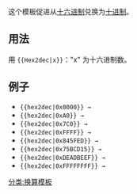 {{Documentation subpage}}
{{lua|模块:BaseConvert}}
这个模板促进从[[十六进制]]兑换为[[十进制]]。

==用法==
用 <code><nowiki>{{Hex2dec|x}}</nowiki></code>："x" 为十六进制数。

==例子==

*<tt><nowiki>{{hex2dec|0x0000}}</nowiki> → {{hex2dec|0x0000}}</tt>
*<tt><nowiki>{{hex2dec|0xA0}}</nowiki> → {{hex2dec|0xA0}}</tt>
*<tt><nowiki>{{hex2dec|0x7C0}}</nowiki> → {{hex2dec|0x7C0}}</tt>
*<tt><nowiki>{{hex2dec|0xFFFF}}</nowiki> → {{hex2dec|0xFFFF}}</tt>
*<tt><nowiki>{{hex2dec|0x845FED}}</nowiki> → {{hex2dec|0x845FED}}</tt>
*<tt><nowiki>{{hex2dec|0x75BCD15}}</nowiki> → {{hex2dec|0x75BCD15}}</tt>
*<tt><nowiki>{{hex2dec|0xDEADBEEF}}</nowiki> → {{hex2dec|0xDEADBEEF}}</tt>
*<tt><nowiki>{{hex2dec|0xFFFFFFFF}}</nowiki> → {{hex2dec|0xFFFFFFFF}}</tt>

<includeonly>[[分类:换算模板]]</includeonly>